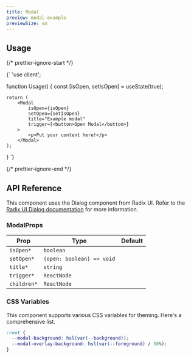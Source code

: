 ```yaml
---
title: Modal
preview: modal-example
previewSize: sm
---
```


## Usage

{/* prettier-ignore-start */}

<CodeBlock lang="ts">{`
'use client';



function Usage() {
      const [isOpen, setIsOpen] = useState(true);

    return (
        <Modal
            isOpen={isOpen}
            setOpen={setIsOpen}
            title="Example modal"
            trigger={<button>Open Modal</button>}
        >
            <p>Put your content here!</p>
        </Modal>
    );
}
`}
</CodeBlock>

{/* prettier-ignore-end */}

## API Reference

This component uses the Dialog component from Radix UI. Refer to the [Radix UI Dialog documentation](https://www.radix-ui.com/primitives/docs/components/dialog) for more information.

### ModalProps

| Prop        | Type                      | Default |
| ----------- | ------------------------- | ------- |
| `isOpen*`   | `boolean`                 |         |
| `setOpen*`  | `(open: boolean) => void` |         |
| `title*`    | `string`                  |         |
| `trigger*`  | `ReactNode`               |         |
| `children*` | `ReactNode`               |         |

### CSS Variables

This component supports various CSS variables for theming. Here's a comprehensive list.

```css
:root {
  --modal-background: hsl(var(--background));
  --modal-overlay-background: hsl(var(--foreground) / 50%);
}
```
